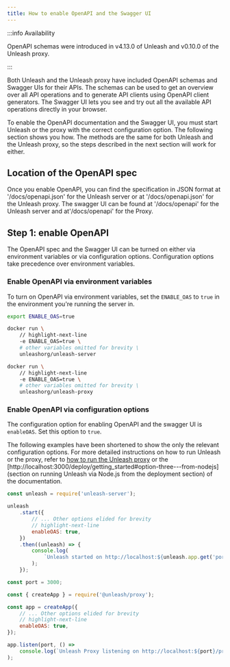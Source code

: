 ```yaml
---
title: How to enable OpenAPI and the Swagger UI
---
```



:::info Availability

OpenAPI schemas were introduced in v4.13.0 of Unleash and v0.10.0 of the Unleash proxy.

:::

Both Unleash and the Unleash proxy have included OpenAPI schemas and Swagger UIs for their APIs. The schemas can be used to get an overview over all API operations and to generate API clients using OpenAPI client generators. The Swagger UI lets you see and try out all the available API operations directly in your browser.

To enable the OpenAPI documentation and the Swagger UI, you must start Unleash or the proxy with the correct configuration option. The following section shows you how. The methods are the same for both Unleash and the Unleash proxy, so the steps described in the next section will work for either.

## Location of the OpenAPI spec

Once you enable OpenAPI, you can find the specification in JSON format at '<unleash-url>/docs/openapi.json' for the Unleash server or at '<proxy-url>/docs/openapi.json' for the Unleash proxy. The swagger UI can be found at '<unleash-url>/docs/openapi' for the Unleash server and at'<proxy-url>/docs/openapi' for the Proxy.

## Step 1: enable OpenAPI

The OpenAPI spec and the Swagger UI can be turned on either via environment variables or via configuration options. Configuration options take precedence over environment variables.

### Enable OpenAPI via environment variables

To turn on OpenAPI via environment variables, set the `ENABLE_OAS` to `true` in the environment you're running the server in.

<Tabs groupId="openapi-env-configuration">

<TabItem value="bash" label="Environment variable (bash)" default>

```bash title="Enable OpenAPI via an environment variable"
export ENABLE_OAS=true
```

</TabItem>

<TabItem value="docker-unleash" label="Docker (Unleash)">

```bash title="Enable OpenAPI for Unleash via Docker"
docker run \
    // highlight-next-line
    -e ENABLE_OAS=true \
    # other variables omitted for brevity \
    unleashorg/unleash-server
```

</TabItem>

<TabItem value="docker-proxy" label="Docker (Unleash proxy)">

```bash title="Enable OpenAPI for the Unleash proxy via Docker"
docker run \
    // highlight-next-line
    -e ENABLE_OAS=true \
    # other variables omitted for brevity \
    unleashorg/unleash-proxy
```

</TabItem>

</Tabs>

### Enable OpenAPI via configuration options

The configuration option for enabling OpenAPI and the swagger UI is `enableOAS`. Set this option to `true`.

The following examples have been shortened to show the only the relevant configuration options. For more detailed instructions on how to run Unleash or the proxy, refer to [how to run the Unleash proxy](how-to-run-the-unleash-proxy.mdx) or the [http://localhost:3000/deploy/getting_started#option-three---from-nodejs](section on running Unleash via Node.js from the deployment section) of the documentation.

<Tabs groupId="openapi-configuration">

<TabItem value="docker-unleash" label="Docker (Unleash)">

```js title="Enable OpenAPI for Unleash via configuration option"
const unleash = require('unleash-server');

unleash
    .start({
        // ... Other options elided for brevity
        // highlight-next-line
        enableOAS: true,
    })
    .then((unleash) => {
        console.log(
            `Unleash started on http://localhost:${unleash.app.get('port')}`,
        );
    });
```

</TabItem>

<TabItem value="docker-proxy" label="Docker (Unleash proxy)">

```js title="Enable OpenAPI for the Unleash proxy via configuration"
const port = 3000;

const { createApp } = require('@unleash/proxy');

const app = createApp({
    // ... Other options elided for brevity
    // highlight-next-line
    enableOAS: true,
});

app.listen(port, () =>
    console.log(`Unleash Proxy listening on http://localhost:${port}/proxy`),
);
```

</TabItem>

</Tabs>
